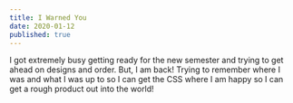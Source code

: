 ```yaml
---
title: I Warned You
date: 2020-01-12
published: true
---
```


I got extremely busy getting ready for the new semester and trying to get ahead on designs and order.
But, I am back! Trying to remember where I was and what I was up to so I can get the CSS where I am happy
so I can get a rough product out into the world!